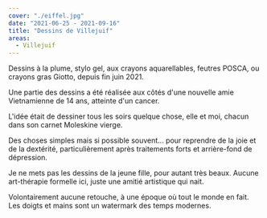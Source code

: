```yaml
---
cover: "./eiffel.jpg"
date: "2021-06-25 - 2021-09-16"
title: "Dessins de Villejuif"
areas:
  - Villejuif 
---
```


Dessins à la plume, stylo gel, aux crayons aquarellables, feutres POSCA, ou crayons gras Giotto, depuis fin juin 2021.

Une partie des dessins a été réalisée aux côtés d'une nouvelle amie Vietnamienne de 14 ans, atteinte d'un cancer.

L'idée était de dessiner tous les soirs quelque chose, elle et moi, chacun dans son carnet Moleskine vierge.

Des choses simples mais si possible souvent... pour reprendre de la joie et de la dextérité, particulièrement après traitements forts et arrière-fond de dépression.

Je ne mets pas les dessins de la jeune fille, pour autant très beaux. Aucune art-thérapie formelle ici, juste une amitié artistique qui nait.

Volontairement aucune retouche, à une époque où tout le monde en fait. Les doigts et mains sont un watermark des temps modernes.
